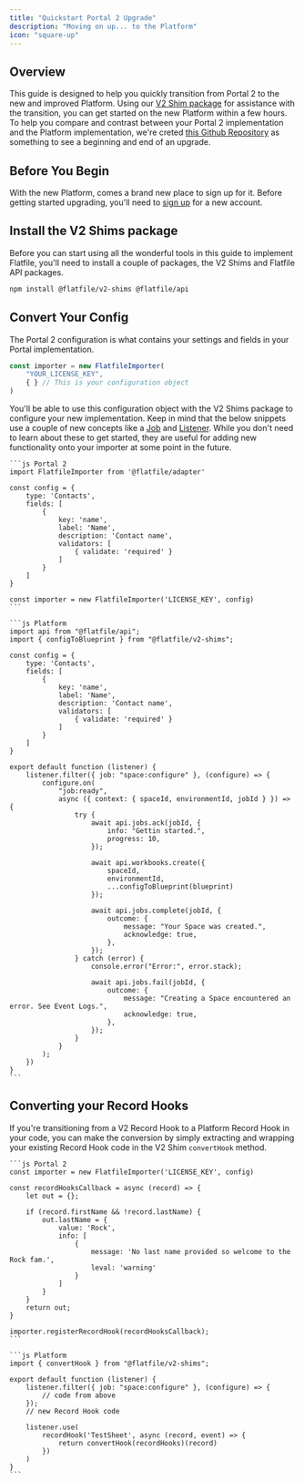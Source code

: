 ```yaml
---
title: "Quickstart Portal 2 Upgrade"
description: "Moving on up... to the Platform"
icon: "square-up"
---
```


## Overview

This guide is designed to help you quickly transition from Portal 2 to the new and improved Platform. Using our [V2 Shim package](https://www.npmjs.com/package/@flatfile/v2-shims) for assistance with the transition, you can get started on the new Platform within a few hours. To help you compare and contrast between your Portal 2 implementation and the Platform implementation, we're creted [this Github Repository](https://github.com/FlatFilers/Upgrade-Portal) as something to see a beginning and end of an upgrade.

## Before You Begin

With the new Platform, comes a brand new place to sign up for it. Before getting started upgrading, you'll need to [sign up](https://platform.flatfile.com) for a new account.

## Install the V2 Shims package

Before you can start using all the wonderful tools in this guide to implement Flatfile, you'll need to install a couple of packages, the V2 Shims and Flatfile API packages.

```bash
npm install @flatfile/v2-shims @flatfile/api
```

## Convert Your Config

The Portal 2 configuration is what contains your settings and fields in your Portal implementation.

```js
const importer = new FlatfileImporter(
    "YOUR_LICENSE_KEY",
    { } // This is your configuration object
)
```

You'll be able to use this configuration object with the V2 Shims package to configure your new implementation. Keep in mind that the below snippets use a couple of new concepts like a [Job](/concepts/jobs) and [Listener](/quickstart/meet-the-listener). While you don't need to learn about these to get started, they are useful for adding new functionality onto your importer at some point in the future.

<CodeGroup>

    ```js Portal 2
    import FlatfileImporter from '@flatfile/adapter'

    const config = {
        type: 'Contacts',
        fields: [
            {
                key: 'name',
                label: 'Name',
                description: 'Contact name',
                validators: [
                    { validate: 'required' }
                ]
            }
        ]
    }

    const importer = new FlatfileImporter('LICENSE_KEY', config)
    ```

    ```js Platform
    import api from "@flatfile/api";
    import { configToBlueprint } from "@flatfile/v2-shims";

    const config = {
        type: 'Contacts',
        fields: [
            {
                key: 'name',
                label: 'Name',
                description: 'Contact name',
                validators: [
                    { validate: 'required' }
                ]
            }
        ]
    }

    export default function (listener) {
        listener.filter({ job: "space:configure" }, (configure) => {
            configure.on(
                "job:ready",
                async ({ context: { spaceId, environmentId, jobId } }) => {
                    try {
                        await api.jobs.ack(jobId, {
                            info: "Gettin started.",
                            progress: 10,
                        });

                        await api.workbooks.create({
                            spaceId,
                            environmentId,
                            ...configToBlueprint(blueprint)
                        });

                        await api.jobs.complete(jobId, {
                            outcome: {
                                message: "Your Space was created.",
                                acknowledge: true,
                            },
                        });
                    } catch (error) {
                        console.error("Error:", error.stack);

                        await api.jobs.fail(jobId, {
                            outcome: {
                                message: "Creating a Space encountered an error. See Event Logs.",
                                acknowledge: true,
                            },
                        });
                    }
                }
            );
        })
    }
    ```

</CodeGroup>

## Converting your Record Hooks

If you're transitioning from a V2 Record Hook to a Platform Record Hook in your code, you can make the conversion by simply extracting and wrapping your existing Record Hook code in the V2 Shim `convertHook` method.

<CodeGroup>

    ```js Portal 2
    const importer = new FlatfileImporter('LICENSE_KEY', config)

    const recordHooksCallback = async (record) => {
        let out = {};

        if (record.firstName && !record.lastName) {
            out.lastName = {
                value: 'Rock',
                info: [
                    {
                        message: 'No last name provided so welcome to the Rock fam.',
                        leval: 'warning'
                    }
                ]
            }
        }
        return out;
    }

    importer.registerRecordHook(recordHooksCallback);
    ```

    ```js Platform
    import { convertHook } from "@flatfile/v2-shims";

    export default function (listener) {
        listener.filter({ job: "space:configure" }, (configure) => {
            // code from above
        });
        // new Record Hook code

        listener.use(
            recordHook('TestSheet', async (record, event) => {
                return convertHook(recordHooks)(record)
            })
        )
    }
    ```

</CodeGroup>

